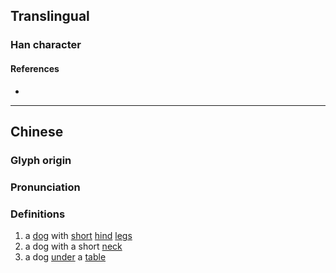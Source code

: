 {{character info/new}}
==Translingual==

===Han character===
{{Han char|rn=94|rad=犬|as=08|sn=11|four=46240|canj=KHHWJ|ids=⿰犭卑}}

====References====
* {{Han ref|kx=0712.160|dkj=20463|dj=1124.190|hdz=21353.140|uh=7308|ud=29448|bh=D666|bd=54886}}

----

==Chinese==
{{zh-forms}}

===Glyph origin===
{{Han etym}}

===Pronunciation===
{{zh-pron
|m=bà,liè,què
|c=baa6,paai4,pei4
|mc=y
|oc=y
|cat=
}}

===Definitions===
{{zh-hanzi}}

# a [[dog]] with [[short]] [[hind]] [[leg]]s
# a dog with a short [[neck]]
# a dog [[under]] a [[table]]